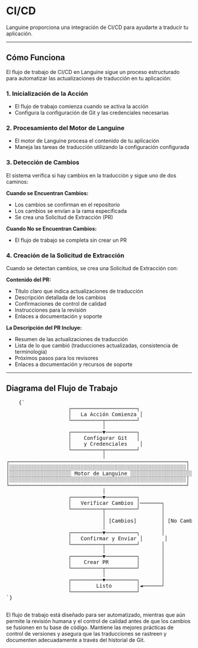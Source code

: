 # CI/CD

Languine proporciona una integración de CI/CD para ayudarte a traducir tu aplicación.

---

## Cómo Funciona

El flujo de trabajo de CI/CD en Languine sigue un proceso estructurado para automatizar las actualizaciones de traducción en tu aplicación:

### 1. Inicialización de la Acción
- El flujo de trabajo comienza cuando se activa la acción
- Configura la configuración de Git y las credenciales necesarias

### 2. Procesamiento del Motor de Languine
- El motor de Languine procesa el contenido de tu aplicación
- Maneja las tareas de traducción utilizando la configuración configurada

### 3. Detección de Cambios
El sistema verifica si hay cambios en la traducción y sigue uno de dos caminos:

**Cuando se Encuentran Cambios:**
- Los cambios se confirman en el repositorio
- Los cambios se envían a la rama especificada
- Se crea una Solicitud de Extracción (PR)

**Cuando No se Encuentran Cambios:**
- El flujo de trabajo se completa sin crear un PR

### 4. Creación de la Solicitud de Extracción
Cuando se detectan cambios, se crea una Solicitud de Extracción con:

**Contenido del PR:**
- Título claro que indica actualizaciones de traducción
- Descripción detallada de los cambios
- Confirmaciones de control de calidad
- Instrucciones para la revisión
- Enlaces a documentación y soporte

**La Descripción del PR Incluye:**
- Resumen de las actualizaciones de traducción
- Lista de lo que cambió (traducciones actualizadas, consistencia de terminología)
- Próximos pasos para los revisores
- Enlaces a documentación y recursos de soporte

---

## Diagrama del Flujo de Trabajo

<div className="flex flex-col items-center justify-center p-4 h-[400px] sm:h-[500px] md:h-[650px]">
  <pre
    className="p-4 text-sm leading-5 mb-4 scale-[0.5] sm:scale-[0.65] md:scale-90 transform-gpu"
    style={{
      fontFamily: "monospace",
      whiteSpace: "pre",
      textAlign: "left",
    }}
  >
    {`
                    ┌─────────────────────┐
                    │   La Acción Comienza │
                    └──────────┬──────────┘
                               │
                    ┌──────────▼──────────┐
                    │    Configurar Git   │
                    │    y Credenciales    │
                    └──────────┬──────────┘
                               │
┌─────────────────────────────────────────────────────────┐
│░░░░░░░░░░░░░░░░░░░░░░░░░░░░░░░░░░░░░░░░░░░░░░░░░░░░░░░░░│
│░░░░░░░░░░░░░░░░░░░░ Motor de Languine ░░░░░░░░░░░░░░░░░░░░│
│░░░░░░░░░░░░░░░░░░░░░░░░░░░░░░░░░░░░░░░░░░░░░░░░░░░░░░░░░│
└─────────────────────────────────────────────────────────┘
                               │
                    ┌──────────▼──────────┐
                    │   Verificar Cambios │───────┐
                    └──────────┬──────────┘       │
                               │                  │
                               │ [Cambios]        │ [No Cambios]
                               │                  │
                    ┌──────────▼──────────┐       │
                    │   Confirmar y Enviar │       │
                    └──────────┬──────────┘       │
                               │                  │
                    ┌──────────▼──────────┐       │
                    │    Crear PR         │       │
                    └──────────┬──────────┘       │
                               │                  │
                    ┌──────────▼──────────┐       │
                    │        Listo        │◄──────┘
                    └─────────────────────┘
`}
  </pre>
</div>

El flujo de trabajo está diseñado para ser automatizado, mientras que aún permite la revisión humana y el control de calidad antes de que los cambios se fusionen en tu base de código. Mantiene las mejores prácticas de control de versiones y asegura que las traducciones se rastreen y documenten adecuadamente a través del historial de Git.
